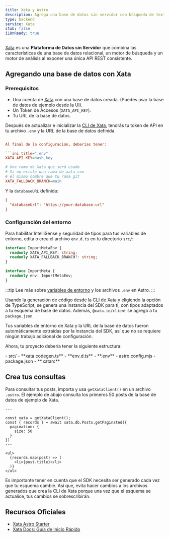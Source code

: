 ```yaml
---
title: Xata y Astro
description: Agrega una base de datos sin servidor con búsqueda de texto completo a tu proyecto con Xata
type: backend
service: Xata
stub: false
i18nReady: true
---
```



[Xata](https://xata.io) es una **Plataforma de Datos sin Servidor** que combina las características de una base de datos relacional, un motor de búsqueda y un motor de análisis al exponer una única API REST consistente.

## Agregando una base de datos con Xata

### Prerequisitos

- Una cuenta de [Xata](https://app.xata.io/signin) con una base de datos creada. (Puedes usar la base de datos de ejemplo desde la UI).
- Un Token de Accesos (`XATA_API_KEY`).
- Tu URL de la base de datos.

Después de actualizar e inicializar la [CLI de Xata](https://xata.io/docs/getting-started/installation), tendrás tu token de API en tu archivo `.env` y la URL de la base de datos definida.

```ini title=".env"

Al final de la configuración, deberías tener:

```ini title=".env"
XATA_API_KEY=hash_key

# Una rama de Xata que será usada
# Si no existe una rama de xata con
# el mismo nombre que tu rama git
XATA_FALLBACK_BRANCH=main
```

Y la `databaseURL` definida:

```ini title=".xatarc"
{
  "databaseUrl": "https://your-database-url"
}
```

### Configuración del entorno

Para habilitar IntelliSense y seguridad de tipos para tus variables de entorno, edita o crea el archivo `env.d.ts` en tu directorio `src/`:

```ts title="src/env.d.ts"
interface ImportMetaEnv {
  readonly XATA_API_KEY: string;
  readonly XATA_FALLBACK_BRANCH?: string;
}

interface ImportMeta {
  readonly env: ImportMetaEnv;
}
```

:::tip
Lee más sobre [variables de entorno](/es/guides/environment-variables/) y los archivos `.env` en Astro.
:::

Usando la generación de código desde la CLI de Xata y eligiendo la opción de TypeScript, se genera una instancia del SDK para ti, con tipos adaptados a tu esquema de base de datos. Además, `@xata.io/client` se agregó a tu `package.json`.

Tus variables de entorno de Xata y la URL de la base de datos fueron automáticamente extraídas por la instancia del SDK, así que no se requiere ningún trabajo adicional de configuración.

Ahora, tu proyecto debería tener la siguiente estructura:

<FileTree title="Project Structure">
- src/
  - **xata.codegen.ts**
  - **env.d.ts**
- **.env**
- astro.config.mjs
- package.json
- **.xatarc**
</FileTree>

## Crea tus consultas

Para consultar tus posts, importa y usa `getXataClient()` en un archivo `.astro`. El ejemplo de abajo consulta los primeros 50 posts de la base de datos de ejemplo de Xata.


```astro title="src/pages/blog/index.astro"
---

const xata = getXataClient();
const { records } = await xata.db.Posts.getPaginated({
  pagination: {
    size: 50
  }
})
---

<ul>
  {records.map(post) => (
    <li>{post.title}</li>
  )}
</ul>
```
Es importante tener en cuenta que el SDK necesita ser generado cada vez que tu esquema cambie. Así que, evita hacer cambios a los archivos generados que crea la CLI de Xata porque una vez que el esquema se actualice, tus cambios se sobrescribirán.


## Recursos Oficiales
- [Xata Astro Starter](https://github.com/xataio/examples/tree/main/apps/starter-astro)
- [Xata Docs: Guía de Inicio Rápido](https://xata.io/docs/getting-started/quickstart-astro)
